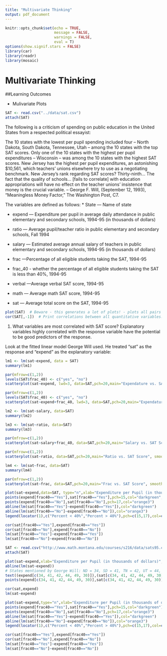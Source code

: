 ```yaml
---
title: "Multivariate Thinking"
output: pdf_document
---
```


```r
knitr::opts_chunk$set(echo = TRUE, 
                      message = FALSE,
                      warnings = FALSE, 
                      eval = T)
options(show.signif.stars = FALSE)
library(car)
library(readr)
library(mosaic)
```

# Multivariate Thinking

##Learning Outcomes
 
* Mulivariate Plots

```r
SAT <- read.csv("../data/sat.csv")
attach(SAT)
```
The following is a criticism of spending on public education in the United States from a respected political essayist:

The 10 states with the lowest per pupil spending included four -- North Dakota, South Dakota, Tennessee, Utah -- among the 10 states with the top SAT scores. Only one of the 10 states with the highest per pupil expenditures -- Wisconsin -- was among the 10 states with the highest SAT scores. New Jersey has the highest per pupil expenditures, an astonishing $10,561, which teachers' unions elsewhere try to use as a negotiating benchmark. New Jersey's rank regarding SAT scores? Thirty-ninth... The fact that the quality of schools... [fails to correlate] with education appropriations will have no effect on the teacher unions' insistence that money is the crucial variable.
-- George F. Will, (September 12, 1993), "Meaningless Money Factor," The Washington Post, C7. 

The variables are defined as follows:
 * State — Name of state
 
 * expend — Expenditure per pupil in average daily attendance in public elementary and secondary schools, 1994-95 (in thousands of dollars) 
 
* ratio — Average pupil/teacher ratio in public elementary and secondary schools, Fall 1994

* salary — Estimated average annual salary of teachers in public elementary and secondary schools, 1994-95 (in thousands of dollars)

* frac —Percentage of all eligible students taking the SAT, 1994-95

* frac_40 - whether the percentage of all eligible students taking the SAT is less than 40%, 1994-95

* verbal —Average verbal SAT score, 1994-95

* math — Average math SAT score, 1994-95

* sat — Average total score on the SAT, 1994-95

```r
plot(SAT)  # Beware - this generates a lot of plots! - plots all pairs of variables
cor(SAT[,-1])  # Print correlations between all quantitative variables.
```

1. What variables are most correlated with SAT score? Explanatory variables highly correlated with the response variable have the potential to be good predictors of the response.

\vspace{1in}

Look at the fitted linear model George Will used. He treated "sat" as the response and "expend" as the explanatory variable:

```r
lm1 <- lm(sat~expend, data = SAT)
summary(lm1)
```

```r
par(mfrow=c(1,2))
levels(SAT$frac_40) <- c("yes", "no")
scatterplot(sat~expend, lwd=3, data=SAT,pch=20,main="Expendature vs. SAT Score", smooth=F)
```

```r
par(mfrow=c(1,2))
levels(SAT$frac_40) <- c("yes", "no")
scatterplot(sat~expend+frac_40, lwd=3, data=SAT,pch=20,main="Expendature vs. SAT Score", smooth=F)
```

```r
lm2 <- lm(sat~salary, data=SAT)
summary(lm2)
```


```r
lm3 <- lm(sat~ratio, data=SAT)
summary(lm3)
```

```r
par(mfrow=c(1,2))
scatterplot(sat~salary+frac_40, data=SAT,pch=20,main="Salary vs. SAT Score", smooth=F)
```

```r
par(mfrow=c(1,2))
scatterplot(sat~ratio, data=SAT,pch=20,main="Ratio vs. SAT Score", smooth=F)
```

```r
lm4 <- lm(sat~frac, data=SAT)
summary(lm4)
```

```r
par(mfrow=c(1,2))
scatterplot(sat~frac, data=SAT,pch=20,main="Frac vs. SAT Score", smooth=F)

```

```r
plot(sat~expend,data=SAT, type="n",xlab="Expenditure per Pupil (in thousands of dollars)",ylab="Average SAT Score",main="SAT vs. Expenditure by Percent, Taking SAT")
points(expend[frac40=="Yes"],sat[frac40=="Yes"],pch=15,col="darkgreen",)
points(expend[frac40=="No"],sat[frac40=="No"],pch=17,col="orange3")
abline(lm(sat[frac40=="Yes"]~expend[frac40=="Yes"]),col="darkgreen")
abline(lm(sat[frac40=="No"]~expend[frac40=="No"]),col="orange3")
legend(locator(1),c("Percent < 40%","Percent > 40%"),pch=c(15,17),col=c("darkgreen","orange3"))

cor(sat[frac40=="Yes"],expend[frac40=="Yes"])
cor(sat[frac40=="No"],expend[frac40=="No"])
lm(sat[frac40=="Yes"]~expend[frac40=="Yes"])
lm(sat[frac40=="No"]~expend[frac40=="No"])
```

```r
SAT <- read.csv("http://www.math.montana.edu/courses/s216/data/sats95.csv")
attach(SAT)

plot(sat~expend,xlab="Expenditure per Pupil (in thousands of dollars)",ylab="Average SAT Score",main="Average SAT vs. Expenditure",ylim=c(800,1150))
abline(lm(sat~expend))
# States mentioned by George Will: ND = 34, SD = 41, TN = 42, UT = 44, WI = 49, NJ = 30
text((expend[c(34, 41, 42, 44, 49, 30)]),(sat[c(34, 41, 42, 44, 49, 30)]+10),state.abrev[c(34, 41, 42, 44, 49, 30)])
points(expend[c(34, 41, 42, 44, 49, 30)],sat[c(34, 41, 42, 44, 49, 30)],pch=16)

cor(sat,expend)
lm(sat~expend)

plot(sat~expend,type="n",xlab="Expenditure per Pupil (in thousands of dollars)",ylab="Average SAT Score",main="SAT vs. Expenditure by Percent, Taking SAT")
points(expend[frac40=="Yes"],sat[frac40=="Yes"],pch=15,col="darkgreen")
points(expend[frac40=="No"],sat[frac40=="No"],pch=17,col="orange3")
abline(lm(sat[frac40=="Yes"]~expend[frac40=="Yes"]),col="darkgreen")
abline(lm(sat[frac40=="No"]~expend[frac40=="No"]),col="orange3")
legend(locator(1),c("Percent < 40%","Percent > 40%"),pch=c(15,17),col=c("darkgreen","orange3"))

cor(sat[frac40=="Yes"],expend[frac40=="Yes"])
cor(sat[frac40=="No"],expend[frac40=="No"])
lm(sat[frac40=="Yes"]~expend[frac40=="Yes"])
lm(sat[frac40=="No"]~expend[frac40=="No"])
```

